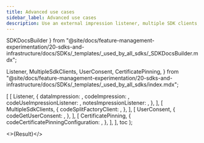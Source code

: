 ```yaml
---
title: Advanced use cases
sidebar_label: Advanced use cases
description: Use an external impression listener, multiple SDK clients, user consent, and certificate pinning.
---
```


  SDKDocsBuilder
} from "@site/docs/feature-management-experimentation/20-sdks-and-infrastructure/docs/SDKs/_templates/_used_by_all_sdks/_SDKDocsBuilder.mdx";

  Listener,
  MultipleSdkClients,
  UserConsent,
  CertificatePinning,
} from "@site/docs/feature-management-experimentation/20-sdks-and-infrastructure/docs/SDKs/_templates/_used_by_all_sdks/index.mdx";






  [
    [ 
      Listener, 
      { 
        dataImpression:            <DataImpression />,
        codeImpression:            <Impression />,
        codeUseImpressionListener: <UseImpressionListener />,
        notesImpressionListener:   <NotesImpressionListener />,
       }, 
    ],
    [ 
      MultipleSdkClients, 
      {
        codeSplitFactoryClient: <SplitFactoryClient />,
      },
    ],
    [
      UserConsent,
      {
        codeGetUserConsent: <GetUserConsent />,
      },
    ],
    [
      CertificatePinning,
      {
        codeCertificatePinningConfiguration: <CertificatePinningConfiguration />,
      },
    ],
  ],
  toc
);

<>{Result}</>